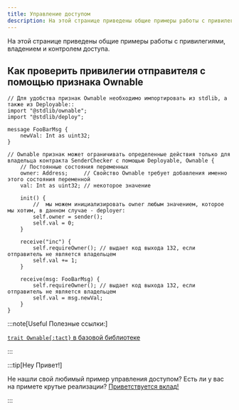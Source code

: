 ```yaml
---
title: Управление доступом
description: На этой странице приведены общие примеры работы с привилегиями, владением и контролем доступа
---
```


На этой странице приведены общие примеры работы с привилегиями, владением и контролем доступа.

## Как проверить привилегии отправителя с помощью признака Ownable

```tact
// Для удобства признак Ownable необходимо импортировать из stdlib, а также из Deployable::
import "@stdlib/ownable";
import "@stdlib/deploy";

message FooBarMsg {
    newVal: Int as uint32;
}

// Ownable признак может ограничивать определенные действия только для владельца контракта SenderChecker с помощью Deployable, Ownable {
    // Постоянные состояния переменных 
    owner: Address;     // Свойство Ownable требует добавления именно этого состояния переменной 
    val: Int as uint32; // некоторое значение

    init() {
        //  мы можем инициализировать owner любым значением, которое мы хотим, в данном случае - deployer:
        self.owner = sender();
        self.val = 0;
    }

    receive("inc") {
        self.requireOwner(); // выдает код выхода 132, если отправитель не является владельцем
        self.val += 1;
    }

    receive(msg: FooBarMsg) {
        self.requireOwner(); // выдает код выхода 132, если отправитель не является владельцем
        self.val = msg.newVal;
    }
}
```

:::note[Useful Полезные ссылки:]

  [`trait Ownable{:tact}` в базовой библиотеке](/ref/stdlib-ownable#ownable)

:::

:::tip[Hey Привет!]

  Не нашли свой любимый пример управления доступом? Есть ли у вас на примете крутые реализации? [Приветствуется вклад!](https://github.com/tact-lang/tact/issues)

:::
